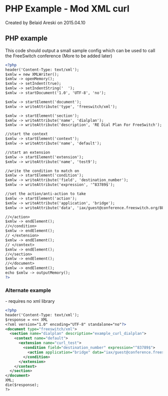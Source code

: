 
# PHP Example - Mod XML curl 

 Created by  Belaid Areski on 2015.04.10

## PHP example 

This code should output a small sample config which can be used to call the FreeSwitch conference (More to be added later)

```xml
<?php
header('Content-Type: text/xml');
$xmlw = new XMLWriter();
$xmlw -> openMemory();
$xmlw -> setIndent(true);
$xmlw -> setIndentString('  ');
$xmlw -> startDocument('1.0', 'UTF-8', 'no');

$xmlw -> startElement('document');
$xmlw -> writeAttribute('type', 'freeswitch/xml');

$xmlw -> startElement('section');
$xmlw -> writeAttribute('name', 'dialplan');
$xmlw -> writeAttribute('description', 'RE Dial Plan For FreeSwitch');

//start the context
$xmlw -> startElement('context');
$xmlw -> writeAttribute('name', 'default');

//start an extension
$xmlw -> startElement('extension');
$xmlw -> writeAttribute('name', 'test9');

//write the condition to match on
$xmlw -> startElement('condition');
$xmlw -> writeAttribute('field', 'destination_number');
$xmlw -> writeAttribute('expression', '^83789$');

//set the action/anti-action to take
$xmlw -> startElement('action');
$xmlw -> writeAttribute('application', 'bridge');
$xmlw -> writeAttribute('data', 'iax/guest@conference.freeswitch.org/888');

//</action>
$xmlw -> endElement();
//</condition>
$xmlw -> endElement();
// </extension>
$xmlw -> endElement();
// </context>
$xmlw -> endElement();
//</section>
$xmlw -> endElement();
//</document>
$xmlw -> endElement();
echo $xmlw -> outputMemory();
?>

```

###  Alternate example 

\- requires no xml library

```xml
<?php
header('Content-Type: text/xml');
$response = <<< XML
<?xml version="1.0" encoding="UTF-8" standalone="no"?>
<document type="freeswitch/xml">
  <section name="dialplan" description="example_curl_dialplan">
    <context name="default">
      <extension name="curl_test">
        <condition field="destination_number" expression="^83789$">
          <action application="bridge" data="iax/guest@conference.freeswitch.org/888"/>
        </condition>
      </extension>
    </context>
  </section>
</document>
XML;
die($response);
?>
```


